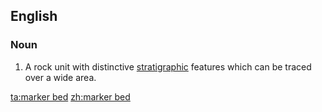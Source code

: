 ==English==
===Noun===
{{en-noun|head=[[marker]] [[bed]]}}

# {{context|geology|lang=en}} A rock unit with distinctive [[stratigraphic]] features which can be traced over a wide area.

[[ta:marker bed]]
[[zh:marker bed]]